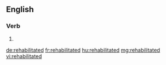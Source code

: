 ==English==

===Verb===
{{head|en}}

# {{en-past of|rehabilitate}}

[[de:rehabilitated]]
[[fr:rehabilitated]]
[[hu:rehabilitated]]
[[mg:rehabilitated]]
[[vi:rehabilitated]]